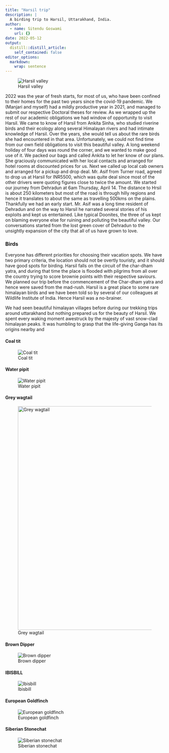 ```yaml
---
title: "Harsil trip"
description: |
  A birding trip to Harsil, Uttarakhand, India.
author:
  - name: Sitendu Goswami
    url: {}
date: 2022-05-12
output:
  distill::distill_article:
    self_contained: false
editor_options: 
  markdown: 
    wrap: sentence
---
```


![Harsil valley](harsil1.JPG)

2022 was the year of fresh starts, for most of us, who have been confined to their homes for the past two years since the covid-19 pandemic.
We (Manjari and myself) had a mildly productive year in 2021, and managed to submit our respective Doctoral theses for review.
As we wrapped up the rest of our academic obligations we had window of opportunity to visit Harsil.
We came to know of Harsil from Ankita Sinha, who studied riverine birds and their ecology along several Himalayan rivers and had intimate knowledge of Harsil.
Over the years, she would tell us about the rare birds she had encountered in that area.
Unfortunately, we could not find time from our own field obligations to visit this beautiful valley.
A long weekend holiday of four days was round the corner, and we wanted to make good use of it.
We packed our bags and called Ankita to let her know of our plans.
She graciously communicated with her local contacts and arranged for hotel rooms at discounted prices for us.
Next we called up local cab owners and arranged for a pickup and drop deal.
Mr. Asif from Turner road, agreed to drop us at Harsil for INR5500, which was quite deal since most of the other drivers were quoting figures close to twice the amount.
We started our journey from Dehradun at 6am Thursday, April 14.
The distance to Hrsil is about 250 kilometers but most of the road is through hilly regions and hence it translates to about the same as travelling 500kms on the plains.
Thankfully we had an early start.
Mr. Asif was a long time resident of Dehradun and on the way to Harsil he narrated several stories of his exploits and kept us entertained.
Like typical Doonites, the three of us kept on blaming everyone else for ruining and polluting the beautiful valley.
Our conversations started from the lost green cover of Dehradun to the unsightly expansion of the city that all of us have grown to love.

### Birds

Everyone has different priorities for choosing their vacation spots.
We have two primary criteria, the location should not be overtly touristy, and it should have good spots for birding.
Harsil falls on the circuit of the char-dham yatra, and during that time the place is flooded with pilgrims from all over the country trying to score brownie points with their respective saviours.
We planned our trip before the commencement of the Char-dham yatra and hence were saved from the mad-rush.
Harsil is a great place to some rare himalayan birds and we have been told so by several of our colleagues at Wildlife Institute of India.
Hence Harsil was a no-brainer.

We had seen beautiful himalayan villages before during our trekking trips around uttarakhand but nothing prepared us for the beauty of Harsil.
We spent every waking moment awestruck by the majesty of vast snow-clad himalayan peaks.
It was humbling to grasp that the life-giving Ganga has its origins nearby and

#### Coal tit

![Coal tit](images/coaltit2.JPG)

#### Water pipit

![Water pipit](images/DSCN0316.JPG)

#### Grey wagtail

![Grey wagtail](images/greywagtail1.JPG){width="706"}

#### Brown Dipper

![Brown dipper](images/DSCN0395.JPG)

#### IBISBILL

![Ibisbill](images/DSCN0459.JPG)

#### European Goldfinch

![European goldfinch](images/DSCN0485.JPG)

#### Siberian Stonechat

![Siberian stonechat](images/DSCN0505.JPG)

